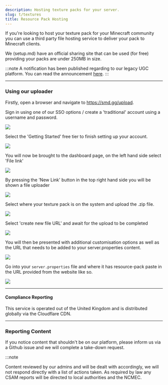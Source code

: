 ```yaml
---
description: Hosting texture packs for your server.
slug: t/textures
title: Resource Pack Hosting
---
```


If you're looking to host your texture pack for your Minecraft community you can use a third party file hosting service to deliver your pack to Minecraft clients.

We (setup.md) have an official sharing site that can be used (for free) providing your packs are under 250MB in size.

:::note
A notification has been published regarding to our legacy UGC platform. You can read the announcement [here](https://www.setup.md/services/#thats-hosted-over-there).
:::

---

### Using our uploader

Firstly, open a browser and navigate to https://smd.gg/upload.

Sign in using one of our SSO options / create a 'traditional' account using a username and password.

<img src="https://onlinefile.host/0penx2j"/>

Select the 'Getting Started' free tier to finish setting up your account.

<img src="https://onlinefile.host/2rtp49g"/>

You will now be brought to the dashboard page, on the left hand side select 'File link'

<img src="https://onlinefile.host/t51hkfo"/>

By pressing the 'New Link' button in the top right hand side you will be shown a file uploader

<img src="https://onlinefile.host/exifb3d"/>

Select where your texture pack is on the system and upload the .zip file.

<img src="https://onlinefile.host/ujbhhtk"/>

Select 'create new file URL' and await for the upload to be completed

<img src="https://onlinefile.host/m9tgoou"/>

You will then be presented with additional customisation options as well as the URL that needs to be added to your server.properties content.

<img src="https://onlinefile.host/d1rgv7z"/>

Go into your `server.properties` file and where it has resource-pack paste in the URL provided from the website like so.

<img src="https://onlinefile.host/qvdw0r0"/>

---

#### Compliance Reporting

This service is operated out of the United Kingdom and is distributed globally via the Cloudflare CDN.

---

### Reporting Content

If you notice content that shouldn't be on our platform, please inform us via a Github issue and we will complete a take-down request.

:::note

Content reviewed by our admins and will be dealt with accordingly, we will not respond directly with a list of actions taken. As required by law any CSAM reports will be directed to local authorities and the NCMEC.
